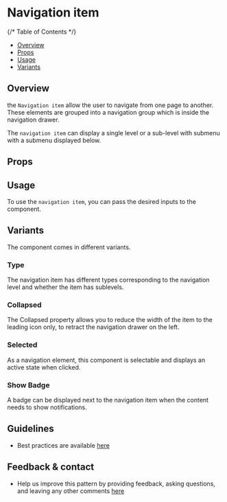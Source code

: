 
<Meta of={NavigationItemStories} />

# Navigation item

{/* Table of Contents */}

* [Overview](#overview)
* [Props](#props)
* [Usage](#usage)
* [Variants](#variants)

## Overview

the `Navigation item` allow the user to navigate from one page to another. These elements are grouped into a navigation group which is inside the navigation drawer.

The `navigation item` can display a single level or a sub-level with submenu with a submenu displayed below.

<Canvas of={NavigationItemStories.Default}/>

## Props

<Controls />

## Usage

To use the `navigation item`, you can pass the desired inputs to the component.

## Variants

The component comes in different variants.

### Type

The navigation item has different types corresponding to the navigation level and whether the item has sublevels.

<Canvas of={NavigationItemStories.Type}>
</Canvas>

### Collapsed

The Collapsed property allows you to reduce the width of the item to the leading icon only, to retract the navigation drawer on the left.

<Canvas of={NavigationItemStories.Collapsed}/>

### Selected

As a navigation element, this component is selectable and displays an active state when clicked.

<Canvas of={NavigationItemStories.Selected} />

### Show Badge

A badge can be displayed next to the navigation item when the content needs to show notifications.

<Canvas of={NavigationItemStories.withBadge}/>

## Guidelines

* Best practices are available [here](https://zeroheight.com/9b39bb2a0/p/598b13-navigation-item/b/357f1d)

## Feedback & contact

* Help us improve this pattern by providing feedback, asking questions, and leaving any other comments [here](https://github.com/bouygues-construction/design-system-bycn/issues/new)
